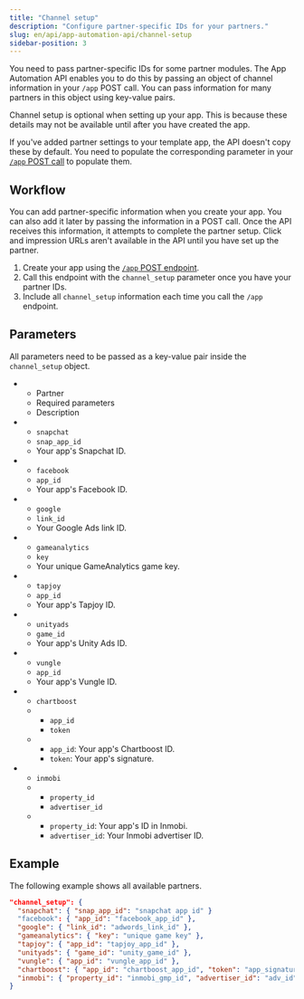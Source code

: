 ```yaml
---
title: "Channel setup"
description: "Configure partner-specific IDs for your partners."
slug: en/api/app-automation-api/channel-setup
sidebar-position: 3
---
```


You need to pass partner-specific IDs for some partner modules. The App Automation API enables you to do this by passing an object of channel information in your `/app` POST call. You can pass information for many partners in this object using key-value pairs.

<Callout type="note">

Channel setup is optional when setting up your app. This is because these details may not be available until after you have created the app.

</Callout>

If you've added partner settings to your template app, the API doesn't copy these by default. You need to populate the corresponding parameter in your [`/app` POST call](/en/api/app-automation-api/app-endpoint#parameters) to populate them.

## Workflow

You can add partner-specific information when you create your app. You can also add it later by passing the information in a POST call. Once the API receives this information, it attempts to complete the partner setup. Click and impression URLs aren't available in the API until you have set up the partner.

1. Create your app using the [`/app` POST endpoint](/en/api/app-automation-api/app-endpoint#parameters).
2. Call this endpoint with the `channel_setup` parameter once you have your partner IDs.
3. Include all `channel_setup` information each time you call the `/app` endpoint.

## Parameters

<Callout type="important">

All parameters need to be passed as a key-value pair inside the `channel_setup` object.

</Callout>

<ListTable>

-  -  Partner
   -  Required parameters
   -  Description
-  -  `snapchat`
   -  `snap_app_id`
   -  Your app's Snapchat ID.
-  -  `facebook`
   -  `app_id`
   -  Your app's Facebook ID.
-  -  `google`
   -  `link_id`
   -  Your Google Ads link ID.
-  -  `gameanalytics`
   -  `key`
   -  Your unique GameAnalytics game key.
-  -  `tapjoy`
   -  `app_id`
   -  Your app's Tapjoy ID.
-  -  `unityads`
   -  `game_id`
   -  Your app's Unity Ads ID.
-  -  `vungle`
   -  `app_id`
   -  Your app's Vungle ID.
-  -  `chartboost`
   -  -  `app_id`
      -  `token`
   -  -  `app_id`: Your app's Chartboost ID.
      -  `token`: Your app's signature.
-  -  `inmobi`
   -  -  `property_id`
      -  `advertiser_id`
   -  -  `property_id`: Your app's ID in Inmobi.
      -  `advertiser_id`: Your Inmobi advertiser ID.

</ListTable>

## Example

The following example shows all available partners.

```json
"channel_setup": {
  "snapchat": { "snap_app_id": "snapchat app id" }
  "facebook": { "app_id": "facebook_app_id" },
  "google": { "link_id": "adwords_link_id" },
  "gameanalytics": { "key": "unique game key" },
  "tapjoy": { "app_id": "tapjoy_app_id" },
  "unityads": { "game_id": "unity_game_id" },
  "vungle": { "app_id": "vungle_app_id" },
  "chartboost": { "app_id": "chartboost_app_id", "token": "app_signature" },
  "inmobi": { "property_id": "inmobi_gmp_id", "advertiser_id": "adv_id" }
}
```
